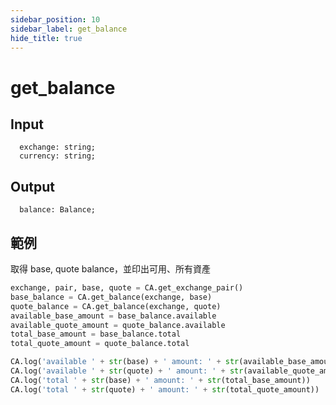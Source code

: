 ```yaml
---
sidebar_position: 10
sidebar_label: get_balance
hide_title: true
---
```



# get_balance

## Input

```
  exchange: string;
  currency: string;
```

## Output

```
  balance: Balance;
```

## 範例

取得 base, quote balance，並印出可用、所有資產

```python
exchange, pair, base, quote = CA.get_exchange_pair()
base_balance = CA.get_balance(exchange, base)
quote_balance = CA.get_balance(exchange, quote)
available_base_amount = base_balance.available
available_quote_amount = quote_balance.available
total_base_amount = base_balance.total
total_quote_amount = quote_balance.total

CA.log('available ' + str(base) + ' amount: ' + str(available_base_amount))
CA.log('available ' + str(quote) + ' amount: ' + str(available_quote_amount))
CA.log('total ' + str(base) + ' amount: ' + str(total_base_amount))
CA.log('total ' + str(quote) + ' amount: ' + str(total_quote_amount))
```
